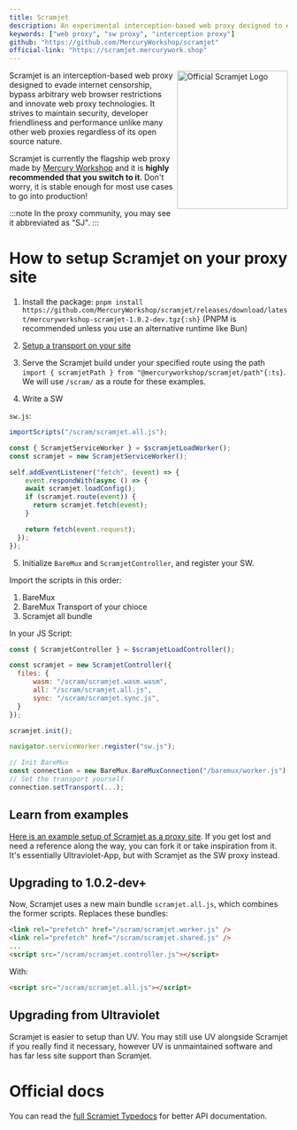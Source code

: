 ```yaml
---
title: Scramjet
description: An experimental interception-based web proxy designed to evade internet censorship, bypass arbitrary web browser restrictions and innovate web proxy technologies.
keywords: ["web proxy", "sw proxy", "interception proxy"]
github: "https://github.com/MercuryWorkshop/scramjet"
official-link: "https://scramjet.mercurywork.shop"
---
```


<img width="200px" align="right" src="https://raw.githubusercontent.com/MercuryWorkshop/scramjet/refs/heads/main/assets/scramjet.png" alt="Official Scramjet Logo" height="250" />

Scramjet is an interception-based web proxy designed to evade internet censorship, bypass arbitrary web browser restrictions and innovate web proxy technologies. It strives to maintain security, developer friendliness and performance unlike many other web proxies regardless of its open source nature.

Scramjet is currently the flagship web proxy made by [Mercury Workshop](https://mercurywork.shop) and it is **highly recommended that you switch to it**. Don't worry, it is stable enough for most use cases to go into production!

:::note
In the proxy community, you may see it abbreviated as "SJ".
:::

# How to setup Scramjet on your proxy site

1. Install the package: `pnpm install https://github.com/MercuryWorkshop/scramjet/releases/download/latest/mercuryworkshop-scramjet-1.0.2-dev.tgz{:sh}` (PNPM is recommended unless you use an alternative runtime like Bun)

2. [Setup a transport on your site](../transports/using.mdx)

3. Serve the Scramjet build under your specified route using the path `import { scramjetPath } from "@mercuryworkshop/scramjet/path"{:ts}`. We will use `/scram/` as a route for these examples.

4. Write a SW

`sw.js`:

```js
importScripts("/scram/scramjet.all.js");

const { ScramjetServiceWorker } = $scramjetLoadWorker();
const scramjet = new ScramjetServiceWorker();

self.addEventListener("fetch", (event) => {
	event.respondWith(async () => {
    await scramjet.loadConfig();
    if (scramjet.route(event)) {
      return scramjet.fetch(event);
    }

    return fetch(event.request);
  });
});
```

5. Initialize `BareMux` and `ScramjetController`, and register your SW.

Import the scripts in this order:

1. BareMux
2. BareMux Transport of your chioce
3. Scramjet all bundle

In your JS Script:

```js
const { ScramjetController } = $scramjetLoadController();

const scramjet = new ScramjetController({
  files: {
	  wasm: "/scram/scramjet.wasm.wasm",
	  all: "/scram/scramjet.all.js",
	  sync: "/scram/scramjet.sync.js",
  }
});

scramjet.init();

navigator.serviceWorker.register("sw.js");

// Init BareMux
const connection = new BareMux.BareMuxConnection("/baremux/worker.js");
// Set the transport yourself
connection.setTransport(...);
```

## Learn from examples

[Here is an example setup of Scramjet as a proxy site](https://github.com/MercuryWorkshop/Scramjet-App). If you get lost and need a reference along the way, you can fork it or take inspiration from it. It's essentially Ultraviolet-App, but with Scramjet as the SW proxy instead.

## Upgrading to 1.0.2-dev+

Now, Scramjet uses a new main bundle `scramjet.all.js`, which combines the former scripts.
Replaces these bundles:

```html
<link rel="prefetch" href="/scram/scramjet.worker.js" />
<link rel="prefetch" href="/scram/scramjet.shared.js" />
...
<script src="/scram/scramjet.controller.js"></script>
```

With:

```html
<script src="/scram/scramjet.all.js"></script>
```

## Upgrading from Ultraviolet

Scramjet is easier to setup than UV. You may still use UV alongside Scramjet if you really find it necessary, however UV is unmaintained software and has far less site support than Scramjet.

# Official docs

You can read the [full Scramjet Typedocs](https://scramjet.mercurywork.shop/typedoc) for better API documentation.